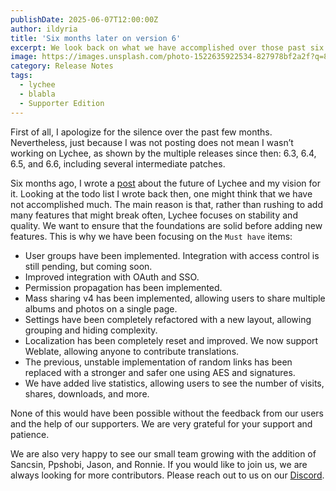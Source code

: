 ```yaml
---
publishDate: 2025-06-07T12:00:00Z
author: ildyria
title: 'Six months later on version 6'
excerpt: We look back on what we have accomplished over those past six months and what is next on the roadmap?
image: https://images.unsplash.com/photo-1522635922534-827978bf2a2f?q=80&w=3540&auto=format&fit=crop&ixlib=rb-4.1.0&ixid=M3wxMjA3fDB8MHxwaG90by1wYWdlfHx8fGVufDB8fHx8fA%3D%3D
category: Release Notes
tags:
  - lychee
  - blabla
  - Supporter Edition
---
```


First of all, I apologize for the silence over the past few months.
Nevertheless, just because I was not posting does not mean I wasn’t working on Lychee, as shown by the multiple releases since then: 6.3, 6.4, 6.5, and 6.6, including several intermediate patches.

Six months ago, I wrote a [post](https://lycheeorg.dev/2024-12-13-what-is-next/) about the future of Lychee and my vision for it.
Looking at the todo list I wrote back then, one might think that we have not accomplished much.
The main reason is that, rather than rushing to add many features that might break often,
Lychee focuses on stability and quality. We want to ensure that the foundations are solid before adding new features.
This is why we have been focusing on the `Must have` items:

- User groups have been implemented. Integration with access control is still pending, but coming soon.
- Improved integration with OAuth and SSO.
- Permission propagation has been implemented.
- Mass sharing v4 has been implemented, allowing users to share multiple albums and photos on a single page.
- Settings have been completely refactored with a new layout, allowing grouping and hiding complexity.
- Localization has been completely reset and improved. We now support Weblate, allowing anyone to contribute translations.
- The previous, unstable implementation of random links has been replaced with a stronger and safer one using AES and signatures.
- We have added live statistics, allowing users to see the number of visits, shares, downloads, and more.

None of this would have been possible without the feedback from our users and the help of our supporters.
We are very grateful for your support and patience.

We are also very happy to see our small team growing with the addition of Sancsin, Ppshobi, Jason, and Ronnie.
If you would like to join us, we are always looking for more contributors. Please reach out to us on our [Discord](https://discord.gg/JMPvuRQcTf).